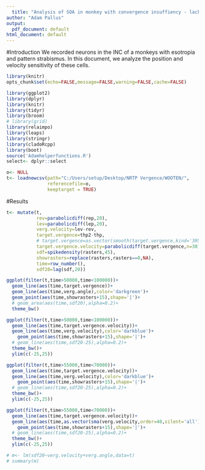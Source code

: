 ```yaml
---
  title: "Analysis of SOA in monkey with convergence insuffiency - lack of disparity vergence"
author: "Adam Pallus"
output:
  pdf_document: default
html_document: default
---
```

  #Introduction
  We recorded neurons in the INC of a monkeys with esotropia and pattern strabismus. In this document, we analyze the position and velocity sensitivity of these cells. 


```r
library(knitr)
opts_chunk$set(echo=FALSE,message=FALSE,warning=FALSE,cache=FALSE)
```

```r

library(ggplot2)
library(dplyr)
library(knitr)
library(tidyr)
library(broom)
# library(grid)
library(relaimpo)
library(leaps)
library(stringr)
library(cladoRcpp)
library(boot)
source('Adamhelperfunctions.R')
select<- dplyr::select
```

```r

o<- NULL
t<- loadnewcsv(path="C:/Users/setup/Desktop/NRTP Vergence/WOOTEN/",
               referencefile=o,
               keeptarget = TRUE)


```
#Results
```r


t<- mutate(t,
           rev=parabolicdiff(rep,20),
           lev=parabolicdiff(lep,20),
           verg.velocity=lev-rev,
           target.vergence=thp2-thp,
           # target.vergence=as.vector(smooth(target.vergence,kind='3RS3R')),
           target.vergence.velocity=parabolicdiff(target.vergence,n=30),
           sdf=spikedensity(rasters,45),
           showrasters=replace(rasters,rasters==0,NA),
           time=row_number(),
           sdf20=lag(sdf,20))

ggplot(filter(t,time>50000,time<100000))+
  geom_line(aes(time,target.vergence))+
  geom_line(aes(time,verg.angle),color='darkgreen')+
  geom_point(aes(time,showrasters+15),shape='|')+
  # geom_area(aes(time,sdf20),alpha=0.2)+
  theme_bw()

ggplot(filter(t,time>50000,time<100000))+
  geom_line(aes(time,target.vergence.velocity))+
  geom_line(aes(time,verg.velocity),color='darkblue')+
    geom_point(aes(time,showrasters+15),shape='|')+
  # geom_line(aes(time,sdf20-25),alpha=0.2)+
  theme_bw()+
  ylim(c(-25,25))

ggplot(filter(t,time>55000,time<70000))+
  geom_line(aes(time,target.vergence.velocity))+
  geom_line(aes(time,verg.velocity),color='darkblue')+
    geom_point(aes(time,showrasters+15),shape='|')+
  # geom_line(aes(time,sdf20-25),alpha=0.2)+
  theme_bw()+
  ylim(c(-25,25))

ggplot(filter(t,time>55000,time<70000))+
  geom_line(aes(time,target.vergence.velocity))+
  geom_line(aes(time,as.vector(sma(verg.velocity,order=40,silent='all')$fitted)),color='darkblue')+
    geom_point(aes(time,showrasters+15),shape='|')+
  # geom_line(aes(time,sdf20-25),alpha=0.2)+
  theme_bw()+
  ylim(c(-25,25))

# m<- lm(sdf20~verg.velocity+verg.angle,data=t)
# summary(m)

```
